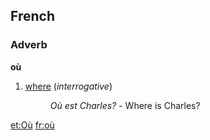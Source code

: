 ==French==
===Adverb===
'''où'''

#[[where]] (''interrogative'')
#:''Où est Charles?'' - Where is Charles?

[[et:Où]]
[[fr:où]]